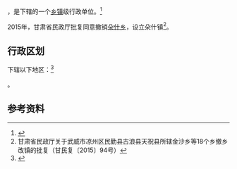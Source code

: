 {{中国乡级行政区|62/06/23/206/000}}

'''{{PAGENAMEBASE}}'''，是{{PRC admin/fullname|62/06/23/206/000|3}}下辖的一个[[乡镇|乡镇]]级行政单位。<ref>{{PRC admin/ref sgc|{{PRC admin/parent|62/06/23/206/000}}}}</ref>

2015年，甘肃省民政厅批复同意撤销[[朵什乡|朵什乡]]，设立朵什镇<ref>甘肃省民政厅关于武威市凉州区民勤县古浪县天祝县所辖金沙乡等18个乡撤乡改镇的批复（甘民复〔2015〕94号）</ref>。

== 行政区划 ==

{{PAGENAMEBASE}}下辖以下地区：<ref>{{PRC admin/ref sgc|62/06/23/206/000}}</ref>

{{PRC admin/children|62/06/23/206/000}}。

== 参考资料 ==

{{reflist}}

{{行政区划小作品}}
{{PRC admin/navcat|62/06/23/206/000}}